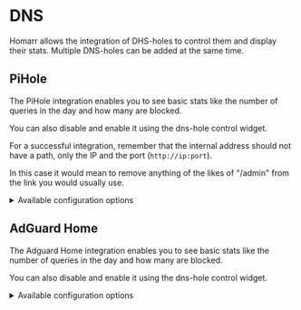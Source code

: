 # DNS

Homarr allows the integration of DHS-holes to control them and display their stats.
Multiple DNS-holes can be added at the same time.

## PiHole
The PiHole integration enables you to see basic stats like the number of queries in the day and how many are blocked.

You can also disable and enable it using the dns-hole control widget.

For a successful integration, remember that the internal address should not have a path, only the IP and the port (``http://ip:port``).

In this case it would mean to remove anything of the likes of "/admin" from the link you would usually use.

<details>
  <summary>
  Available configuration options
  </summary>
  <div>

| Field    | Type    | Description |
| -------- | ------- | ----------- |
| ApiToken | Private | Token used for authentication |

  </div>
</details>

## AdGuard Home
The Adguard Home integration enables you to see basic stats like the number of queries in the day and how many are blocked.

You can also disable and enable it using the dns-hole control widget.

<details>
  <summary>
  Available configuration options
  </summary>
  <div>

| Field    | Type    | Description |
| -------- | ------- | ----------- |
| Username | Private | Username used for authentication |
| Password | Private | Password used for authentication |

  </div>
</details>